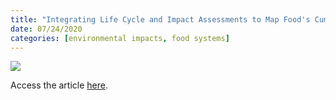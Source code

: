 ```yaml
---
title: "Integrating Life Cycle and Impact Assessments to Map Food's Cumulative Environmental Footprint"
date: 07/24/2020
categories: [environmental impacts, food systems]
---
```


![](kuempel-et-al2020.jpg)

Access the article [here](https://doi.org/10.1016/j.oneear.2020.06.014).

